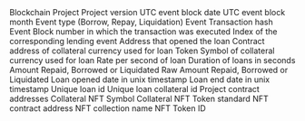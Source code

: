<ParamField path="blockchain">
Blockchain
</ParamField>
<ParamField path="project">
Project
</ParamField>
<ParamField path="version">
Project version
</ParamField>
<ParamField path="block_date">
UTC event block date
</ParamField>
<ParamField path="block_month">
UTC event block month
</ParamField>
<ParamField path="evt_type">
Event type (Borrow, Repay, Liquidation)
</ParamField>
<ParamField path="evt_tx_hash">
Event Transaction hash
</ParamField>
<ParamField path="evt_block_number">
Event Block number in which the transaction was executed 
</ParamField>
<ParamField path="evt_index">
Index of the corresponding lending event
</ParamField>
<ParamField path="borrower">
Address that opened the loan
</ParamField>
<ParamField path="lien_token">
Contract address of collateral currency used for loan 
</ParamField>
<ParamField path="lien_symbol">
Token Symbol of collateral currency used for loan 
</ParamField>
<ParamField path="lien_rate">
Rate per second of loan 
</ParamField>
<ParamField path="lien_duration">
Duration of loans in seconds 
</ParamField>
<ParamField path="lien_amount">
Amount Repaid, Borrowed or Liquidated 
</ParamField>
<ParamField path="lien_amount_raw">
Raw Amount Repaid, Borrowed or Liquidated 
</ParamField>
<ParamField path="lien_start">
Loan opened date in unix timestamp 
</ParamField>
<ParamField path="lien_end">
Loan end date in unix timestamp 
</ParamField>
<ParamField path="lien_id">
Unique loan id  
</ParamField>
<ParamField path="lien_collateral_id">
Unique loan collateral id  
</ParamField>
<ParamField path="contract_address">
Project contract addresses
</ParamField>
<ParamField path="nft_symbol">
Collateral NFT Symbol
</ParamField>
<ParamField path="nft_token_standard">
Collateral NFT Token standard 
</ParamField>
<ParamField path="nft_contract_address">
NFT contract address
</ParamField>
<ParamField path="nft_collection">
NFT collection name 
</ParamField>
<ParamField path="nft_token_id">
NFT Token ID
</ParamField>
